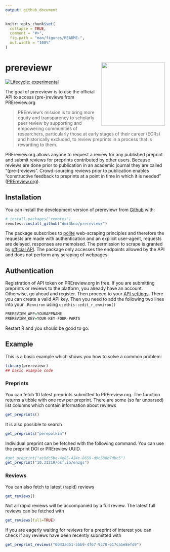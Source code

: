 ```yaml
---
output: github_document
---
```


<!-- README.md is generated from README.Rmd. Please edit that file -->

```r
knitr::opts_chunk$set(
  collapse = TRUE,
  comment = "#>",
  fig.path = "man/figures/README-",
  out.width = "100%"
)
```

# prereviewr <a href='https://dmi3kno.github.io/prereviewr'><img src='man/figures/logo.png' align="right" height="200" /></a>

<!-- badges: start -->
[![Lifecycle: experimental](https://img.shields.io/badge/lifecycle-experimental-orange.svg)](https://lifecycle.r-lib.org/articles/stages.html#experimental)
<!-- badges: end -->

The goal of prereviewr is to use the official API to access (pre-)reviews from PREreview.org

>PREreview's mission is to bring more equity and transparency to scholarly peer review by supporting and empowering communities of researchers, particularly those at early stages of their career (ECRs) and historically excluded, to review preprints in a process that is rewarding to them.

PREreview.org allows anyone to request a review for any published preprint and submit reviews for preprints contributed by other users. Because reviews are done prior to publication in an academic journal they are called "(pre-)reviews". Crowd-sourcing reviews prior to publication enables "constructive feedback to preprints at a point in time in which it is needed" ([PREreview.org](https://content.prereview.org/mission/)). 

## Installation

You can install the development version of prereviewr from [Github](https://github.com/dmi3kno/prereviewr) with:

``` r
# install.packages("remotes")
remotes::install_github("dmi3kno/prereviewr")
```

The package subscribes to [polite](https://github.com/dmi3kno/polite) web-scraping principles and therefore the requests are made with authentication and an explicit user-agent, requests are delayed, responses are memoised. The permission to scrape is granted by [official API](https://content.prereview.org/api/). The package only accesses the endpoints allowed by the API and does not perform any scraping of webpages.

## Authentication

Registration of API token on PREreview.org in free. If you are submitting preprints or reviews to the platform, you already have an account. Otherwise, go ahead and register. Then proceed to your [API settings](https://prereview.org/settings/api). There you can create a valid API key. Then you need to add the following two lines into your `.Renviron` using `usethis::edit_r_environ()`

``` r
PREREVIEW_APP=YOURAPPNAME
PREREVIEW_KEY=YOUR-KEY-FOUR-PARTS
```
Restart R and you should be good to go.

## Example

This is a basic example which shows you how to solve a common problem:

```r
library(prereviewr)
## basic example code
```

### Preprints

You can fetch 10 latest preprints submitted to PREreview.org. The function returns a tibble with one row per preprint. There are some (so far unparsed) list columns which contain information about reviews

```r
get_preprints()
```

It is also possible to search

```r
get_preprints("perepolkin")
```

Individual preprint can be fetched with the following command. You can use the preprint DOI or PREreview UUID.

```r
#get_preprint("ac0dc5be-4e85-424c-8659-d9c588b7dbc5")
get_preprint("10.31219/osf.io/enzgs")
```

### Reviews

You can also fetch to latest (rapid) reviews

```r
get_reviews()
```

Not all rapid reviews will be accompanied by a full review. The latest full reviews can be fetched with

```r
get_reviews(full=TRUE)
```

If you are eagerly waiting for reviews for a preprint of interest you can check if any reviews have been recently submitted with

```r
get_preprint_reviews("0043ad51-5bb9-4f67-9c70-617ca5e8efd9")
```

